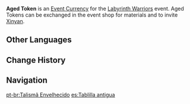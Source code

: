 {{Item Infobox
|id           = 000134
|image        = Item Aged Token.png
|type         = Event Items
|group        = Event Currencies
|rarity       = 4
|description  = Leftover wooden military ID tokens that record the names of the warriors who once fought within the Mystic Onmyou Chamber.<br />Exchange these items in the Labyrinth Warriors event for valuable treasure.
|source1      = [[Labyrinth Warriors]] Event
|event        = Labyrinth Warriors
}}
'''Aged Token''' is an [[Event Currency]] for the [[Labyrinth Warriors]] event. Aged Tokens can be exchanged in the event shop for materials and to invite [[Xinyan]].

==Other Languages==
{{Other Languages
|en      = Aged Token
|zhs     = 朽裂之庚牌
|zhs_rm  = Xiǔliè zhī Gēngpái
|zht     = 朽裂之庚牌
|zht_rm  = Xiǔliè zhī Gēngpái
|zh_tl   = Rotten Military Tally
|ja      = 亀裂の入った割符
|ja_rm   = Kiretsu no Haitta Warifu
|ja_tl   = Cracked Wooden Tally
|ko      = 부식된 병부
|ko_rm   = 
|ko_tl   = 
|es      = Tablilla antigua
|es_tl   = Antique Tablet
|fr      = Plaque usée
|fr_tl   = Worn Plate
|ru      = Истёртая скрижаль
|ru_tl   = 
|th      = Aged Token
|vi      = Thẻ Bài Nứt Vỡ
|vi_tl   = 
|de      = Zerschlissene Marken
|de_tl   = Tattered Marks
|id      = Aged Token
|pt      = Talismã Envelhecido
|pt_tl   = 
}}

==Change History==
{{Change History|2.2}}

==Navigation==
{{Currency Navbox|Event}}

[[pt-br:Talismã Envelhecido]]
[[es:Tablilla antigua]]
